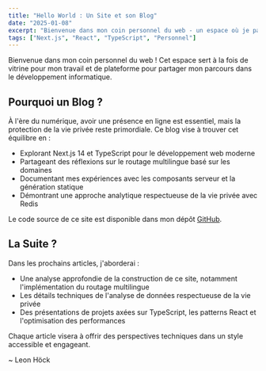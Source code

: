 ```yaml
---
title: "Hello World : Un Site et son Blog"
date: "2025-01-08"
excerpt: "Bienvenue dans mon coin personnel du web - un espace où je partage mon parcours d'informaticien en devenir."
tags: ["Next.js", "React", "TypeScript", "Personnel"]
---
```


Bienvenue dans mon coin personnel du web ! Cet espace sert à la fois de vitrine pour mon travail et de plateforme pour partager mon parcours dans le développement informatique.

## Pourquoi un Blog ?

À l'ère du numérique, avoir une présence en ligne est essentiel, mais la protection de la vie privée reste primordiale. Ce blog vise à trouver cet équilibre en :

* Explorant Next.js 14 et TypeScript pour le développement web moderne
* Partageant des réflexions sur le routage multilingue basé sur les domaines
* Documentant mes expériences avec les composants serveur et la génération statique
* Démontrant une approche analytique respectueuse de la vie privée avec Redis

Le code source de ce site est disponible dans mon dépôt <a href="https://github.com/Leon-Hoeck/Website" className="text-blue-400 hover:text-blue-300 transition-colors">GitHub</a>.

## La Suite ?

Dans les prochains articles, j'aborderai :

* Une analyse approfondie de la construction de ce site, notamment l'implémentation du routage multilingue
* Les détails techniques de l'analyse de données respectueuse de la vie privée
* Des présentations de projets axées sur TypeScript, les patterns React et l'optimisation des performances

Chaque article visera à offrir des perspectives techniques dans un style accessible et engageant.

<div className="mt-16 italic">~ Leon Höck</div> 